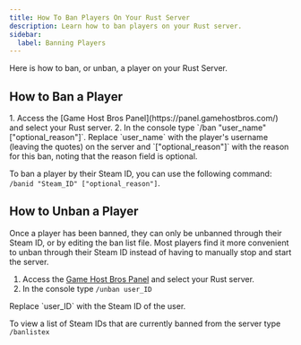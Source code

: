 ```yaml
---
title: How To Ban Players On Your Rust Server
description: Learn how to ban players on your Rust server.
sidebar:
  label: Banning Players
---
```


Here is how to ban, or unban, a player on your Rust Server.

## How to Ban a Player
<Steps>
1. Access the [Game Host Bros Panel](https://panel.gamehostbros.com/) and select your Rust server.
2. In the console type `/ban "user_name" ["optional_reason"]`. 
</Steps>
Replace `user_name` with the player's username (leaving the quotes) on the server and `["optional_reason"]` with the reason for this ban, noting that the reason field is optional.

To ban a player by their Steam ID, you can use the following command: `/banid "Steam_ID" ["optional_reason"]`.

## How to Unban a Player

Once a player has been banned, they can only be unbanned through their Steam ID, or by editing the ban list file. Most players find it more convenient to unban through their Steam ID instead of having to manually stop and start the server.
<Steps>
1. Access the [Game Host Bros Panel](https://panel.gamehostbros.com/) and select your Rust server.
2. In the console type `/unban user_ID`
</Steps>
Replace `user_ID` with the Steam ID of the user.

To view a list of Steam IDs that are currently banned from the server type `/banlistex`

